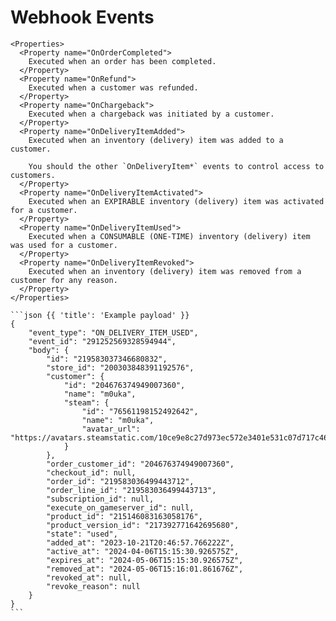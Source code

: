 # Webhook Events



<Row>
  <Col>

    <Properties>
      <Property name="OnOrderCompleted">
        Executed when an order has been completed.
      </Property>
      <Property name="OnRefund">
        Executed when a customer was refunded.
      </Property>
      <Property name="OnChargeback">
        Executed when a chargeback was initiated by a customer.
      </Property>
      <Property name="OnDeliveryItemAdded">
        Executed when an inventory (delivery) item was added to a customer.

        You should the other `OnDeliveryItem*` events to control access to customers.
      </Property>
      <Property name="OnDeliveryItemActivated">
        Executed when an EXPIRABLE inventory (delivery) item was activated for a customer.
      </Property>
      <Property name="OnDeliveryItemUsed">
        Executed when a CONSUMABLE (ONE-TIME) inventory (delivery) item was used for a customer.
      </Property>
      <Property name="OnDeliveryItemRevoked">
        Executed when an inventory (delivery) item was removed from a customer for any reason.
      </Property>
    </Properties>

  </Col>
  <Col sticky>

    ```json {{ 'title': 'Example payload' }}
    {
        "event_type": "ON_DELIVERY_ITEM_USED",
        "event_id": "291252569328594944",
        "body": {
            "id": "219583037346680832",
            "store_id": "200303848391192576",
            "customer": {
                "id": "204676374949007360",
                "name": "m0uka",
                "steam": {
                    "id": "76561198152492642",
                    "name": "m0uka",
                    "avatar_url": "https://avatars.steamstatic.com/10ce9e8c27d973ec572e3401e531c07d717c4648_full.jpg"
                }
            },
            "order_customer_id": "204676374949007360",
            "checkout_id": null,
            "order_id": "219583036499443712",
            "order_line_id": "219583036499443713",
            "subscription_id": null,
            "execute_on_gameserver_id": null,
            "product_id": "215146083163058176",
            "product_version_id": "217392771642695680",
            "state": "used",
            "added_at": "2023-10-21T20:46:57.766222Z",
            "active_at": "2024-04-06T15:15:30.926575Z",
            "expires_at": "2024-05-06T15:15:30.926575Z",
            "removed_at": "2024-05-06T15:16:01.861676Z",
            "revoked_at": null,
            "revoke_reason": null
        }
    }
    ```

  </Col>
</Row>